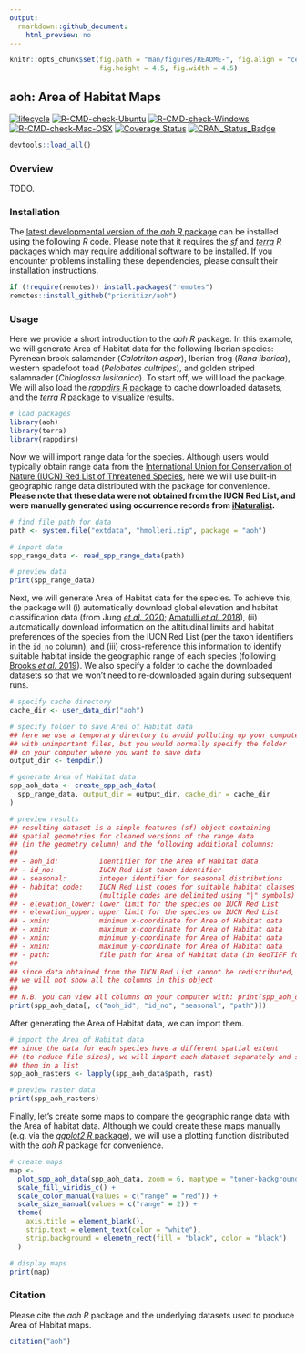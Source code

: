 ```yaml
---
output:
  rmarkdown::github_document:
    html_preview: no
---
```


```r
knitr::opts_chunk$set(fig.path = "man/figures/README-", fig.align = "center",
                      fig.height = 4.5, fig.width = 4.5)
```

<!--- README.md is generated from README.Rmd. Please edit that file -->

## aoh: Area of Habitat Maps

[![lifecycle](https://img.shields.io/badge/Lifecycle-stable-brightgreen.svg)](https://lifecycle.r-lib.org/articles/stages.html)
[![R-CMD-check-Ubuntu](https://img.shields.io/github/workflow/status/prioritizr/aoh/Ubuntu/master.svg?label=Ubuntu)](https://github.com/prioritizr/aoh/actions)
[![R-CMD-check-Windows](https://img.shields.io/github/workflow/status/prioritizr/aoh/Windows/master.svg?label=Windows)](https://github.com/prioritizr/aoh/actions)
[![R-CMD-check-Mac-OSX](https://img.shields.io/github/workflow/status/prioritizr/aoh/Mac%20OSX/master.svg?label=Mac%20OSX)](https://github.com/prioritizr/aoh/actions)
[![Coverage Status](https://codecov.io/github/prioritizr/aoh/coverage.svg?branch=master)](https://codecov.io/github/prioritizr/aoh?branch=master)
[![CRAN_Status_Badge](http://www.r-pkg.org/badges/version/aoh)](https://CRAN.R-project.org/package=aoh)

```r
devtools::load_all()
```

### Overview

TODO.

### Installation

The [latest developmental version of the _aoh R_ package](https://github.com/prioritizr/aoh) can be installed using the following _R_ code. Please note that it requires the [_sf_](https://github.com/r-spatial/sf) and [_terra_](https://github.com/r-spatial/terra) _R_ packages which may require additional software to be installed. If you encounter problems installing these dependencies, please consult their installation instructions.

```r
if (!require(remotes)) install.packages("remotes")
remotes::install_github("prioritizr/aoh")
```

### Usage

Here we provide a short introduction to the _aoh R_ package. In this example, we will generate Area of Habitat data for the following Iberian species: Pyrenean brook salamander (_Calotriton asper_), Iberian frog (_Rana iberica_), western spadefoot toad (_Pelobates cultripes_), and golden striped salamnader (_Chioglossa lusitanica_). To start off, we will load the package. We will also load the [_rappdirs R_ package](https://CRAN.R-project.org/package=rappdirs) to cache downloaded datasets, and the [_terra R_ package](https://CRAN.R-project.org/package=terra) to visualize results.

```r
# load packages
library(aoh)
library(terra)
library(rappdirs)
```

Now we will import range data for the species. Although users would typically obtain range data from the [International Union for Conservation of Nature (IUCN) Red List of Threatened Species](https://www.iucnredlist.org/), here we will use built-in geographic range data distributed with the package for convenience. **Please note that these data were not obtained from the IUCN Red List, and were manually generated using occurrence records from [iNaturalist](https://www.inaturalist.org/).**

```r
# find file path for data
path <- system.file("extdata", "hmolleri.zip", package = "aoh")

# import data
spp_range_data <- read_spp_range_data(path)

# preview data
print(spp_range_data)
```

Next, we will generate Area of Habitat data for the species. To achieve this, the package will (i) automatically download global elevation and habitat classification data (from Jung [*et al.* 2020](https://doi.org/10.1038/s41597-020-00599-8); [Amatulli *et al.* 2018](https://doi.org/10.1038/sdata.2018.40)), (ii) automatically download information on the altitudinal limits and habitat preferences of the species from the IUCN Red List (per the taxon identifiers in  the `id_no` column), and (iii) cross-reference this information to identify suitable habitat inside the geographic range of each species (following [Brooks *et al.* 2019](https://doi.org/10.1016/j.tree.2019.06.009)). We also specify a folder to cache the downloaded datasets so that we won't need to re-downloaded again during subsequent runs.

```r
# specify cache directory
cache_dir <- user_data_dir("aoh")

# specify folder to save Area of Habitat data
## here we use a temporary directory to avoid polluting up your computer
## with unimportant files, but you would normally specify the folder
## on your computer where you want to save data
output_dir <- tempdir()

# generate Area of Habitat data
spp_aoh_data <- create_spp_aoh_data(
  spp_range_data, output_dir = output_dir, cache_dir = cache_dir
)

# preview results
## resulting dataset is a simple features (sf) object containing
## spatial geometries for cleaned versions of the range data
## (in the geometry column) and the following additional columns:
##
## - aoh_id:          identifier for the Area of Habitat data
## - id_no:           IUCN Red List taxon identifier
## - seasonal:        integer identifier for seasonal distributions
## - habitat_code:    IUCN Red List codes for suitable habitat classes
##                    (multiple codes are delimited using "|" symbols)
## - elevation_lower: lower limit for the species on IUCN Red List
## - elevation_upper: upper limit for the species on IUCN Red List
## - xmin:            minimum x-coordinate for Area of Habitat data
## - xmin:            maximum x-coordinate for Area of Habitat data
## - xmin:            minimum y-coordinate for Area of Habitat data
## - xmin:            maximum y-coordinate for Area of Habitat data
## - path:            file path for Area of Habitat data (in GeoTIFF format)
##
## since data obtained from the IUCN Red List cannot be redistributed,
## we will not show all the columns in this object
##
## N.B. you can view all columns on your computer with: print(spp_aoh_data)
print(spp_aoh_data[, c("aoh_id", "id_no", "seasonal", "path")])
```

After generating the Area of Habitat data, we can import them.

```r
# import the Area of Habitat data
## since the data for each species have a different spatial extent
## (to reduce file sizes), we will import each dataset separately and store
## them in a list
spp_aoh_rasters <- lapply(spp_aoh_data$path, rast)

# preview raster data
print(spp_aoh_rasters)
```

Finally, let's create some maps to compare the geographic range data with the Area of habitat data. Although we could create these maps manually (e.g. via the [_ggplot2 R_ package](https://CRAN.R-project.org/package=rappdirs)), we will use a plotting function distributed with the _aoh R_ package for  convenience.

```r
# create maps
map <-
  plot_spp_aoh_data(spp_aoh_data, zoom = 6, maptype = "toner-background") +
  scale_fill_viridis_c() +
  scale_color_manual(values = c("range" = "red")) +
  scale_size_manual(values = c("range" = 2)) +
  theme(
    axis.title = element_blank(),
    strip.text = element_text(color = "white"),
    strip.background = elemetn_rect(fill = "black", color = "black")
  )

# display maps
print(map)
```

### Citation

Please cite the _aoh R_ package and the underlying datasets used to produce Area of Habitat maps.

```r
citation("aoh")
```
